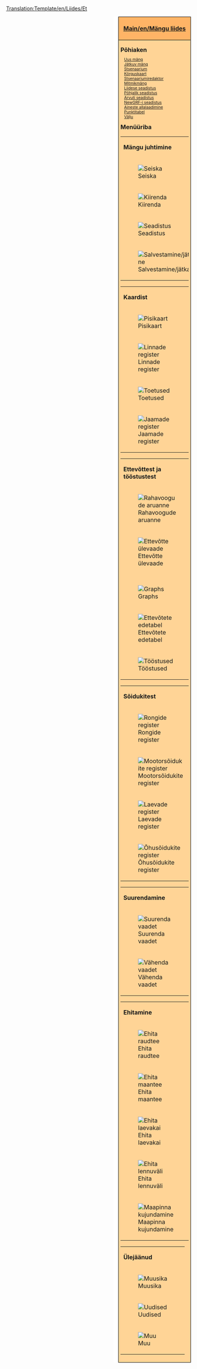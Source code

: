 <noinclude>[[Translation:Template/en/Liides/Et]]</noinclude>
<div style="float:right; padding-left:12px; background:#ffffff;">
<div style="border:1px solid #000000; background:#ffb466; padding:5px; -moz-border-radius-topleft:5px; -moz-border-radius-topright:5px; font-size: 12pt;">
<center><strong><font size="3">[[Main/en/Mängu liides]]</font></strong></center>
</div>
<div style="border:1px solid black; border-top-width: 0px; background:#ffd496; padding:5px; -moz-border-radius-bottomleft:5px; -moz-border-radius-bottomright:8px; font-size: 8pt;">

<div style="width: 186px">
<font size="3">'''Põhiaken'''</font>
<div style="margin-left:10px;">
[[Main/en/Uus mäng/Et|Uus mäng]]<br />
[[Main/en/Jätka mängu/Et|Jätkuv mäng]]<br />
[[Main/en/Stsenaarium/Et|Stsenaarium]]<br />
[[Main/en/Kõrguskaart/Et|Kõrguskaart]]<br />
[[Main/en/Stsenaariumiredaktor/Et|Stsenaariumiredaktor]]<br />
[[Main/en/Mitmikmäng/Et|Mitmikmäng]]<br />
[[Main/en/Liidese seadistus/Et|Liidese seadistus]]<br />
[[Main/en/Põhjalik seadistus/Et|Põhjalik seadistus]]<br />
[[Main/en/Arvuti seadistus/Et|Arvuti seadistus]]<br />
[[Main/en/NewGRF-i seadistus/Et|NewGRF-i seadistus]]<br />
[[Main/en/Aineste allalaadimine/Et|Aineste allalaadimine]]<br />
[[Main/en/Punktitabel/Et|Punktitabel]]<br />
[[Main/en/Välju/Et|Välju]]<br />
</div>
</div>

<div style="width: 186px">
<font size="3">'''Menüüriba'''</font><br />

{| style="background:#ffd496;"
|colspan=2| '''Mängu juhtimine'''
|- valign="top"
|[[File:en/Pause button.png|Seiska]]
|⇒ [[Main/en/Seiska/Et|Seiska]]
|- valign="top"
|[[File:en/Fast Forward button.png|Kiirenda]] 
|⇒ [[Main/en/Kiirenda/Et|Kiirenda]]
|- valign="top"
|[[File:en/Options button.png|Seadistus]]
|⇒ [[Main/en/Mängu seadistus/Et|Mängu seadistus]] &middot; [[Main/en/Põhjalik seadistus/Et|Põhjalik seadistus]] &middot; [[Main/en/Arvuti seadistus/Et|Arvuti seadistus]] &middot; [[Main/en/NewGRF-i seadistus/Et|NewGRF-i seadistus]] &middot; [[Main/en/Läbipaistvuse seadistus/Et|Läbipaistvuse seadistus]]
|- valign="top"
|[[File:en/Save Load button.png|Salvestamine/jätkamine]]
|⇒ [[Main/en/Mängu salvestamine/Et|Mängu salvestamine]] &middot; [[Main/en/Mängu jätkamine/Et|Mängu jätkamine]] &middot; [[Main/en/Lahku mängust/Et|Lahku mängust]] &middot; [[Main/en/Välju/Et|Välju]]
|}
{| style="background:#ffd496;"
|colspan=2| '''Kaardist'''
|- valign="top"
|[[File:en/Minimap button.png|Pisikaart]]
|⇒ [[Main/en/Maailmakaart/Et|Maailmakaart]] &middot; [[Main/en/Lisa vaateaken/Et|Lisa vaateaken]] &middot; [[Main/en/Kaubavoo legend/Et|Kaubavoo legend]] &middot; [[Main/en/Siltide register/Et|Siltide register]]
|- valign="top"
|[[File:en/Town directory button.png|Linnade register]]
|⇒ [[Main/en/Linnade register/Et|Linnade register]]
|- valign="top"
|[[File:en/Subsidies button.png|Toetused]]
|⇒ [[Main/en/Toetused/Et|Toetused]]
|- valign="top"
|[[File:en/Station list button.png|Jaamade register]]
|⇒ [[Main/en/Jaamade register/Et|Jaamade register]]
|}
{| style="background:#ffd496;"
|colspan=2| '''Ettevõttest ja tööstustest'''
|- valign="top"
|[[File:en/Finances screen button.png|Rahavoogude aruanne]]
|⇒ [[Main/en/Rahavoogude aruanne/Et|Rahavoogude aruanne]]
|- valign="top"
|[[File:en/Company information button.png|Ettevõtte ülevaade]]
|⇒ [[Main/en/Ettevõtte ülevaade/Et|Ettevõtte ülevaade]]
|- valign="top"
|
|⇒ [[Main/en/Juturaamat/Et|Juturaamat]]
|- valign="top"
|
|⇒ [[Main/en/Eesmärgid/Et|Eesmärgid]]
|- valign="top"
|[[File:en/Graphs button.png|Graphs]]
|⇒ [[Main/en/Opereerimiskasumi graafik/Et|Opereerimiskasumi graafik]] &middot; [[Main/en/Tulugraafik/Et|Tulugraafik]] &middot; [[Main/en/Kaubavoo graafik/Et|Kaubavoo graafik]] &middot; [[Main/en/Tegevustulemuste graafik/Et|Tegevustulemuste graafik]] &middot; [[Main/en/Firmaväärtuse graafik/Et|Firmaväärtuse graafik]] &middot; [[Main/en/Veotasude määrad/Et|Veotasude määrad]]
|- valign="top"
|[[File:en/Company league table button.png|Ettevõtete edetabel]]
|⇒ [[Main/en/Ettevõtete edetabel/Et|Ettevõtete edetabel]] &middot; [[Main/en/Täpsustatud tulemushinnang/Et|Täpsustatud tulemushinnang]] &middot; [[Main/en/Punktitabel/Et|Punktitabel]]
|- valign="top"
|[[File:en/Industry button.png|Tööstused]]
|⇒ [[Main/en/Tööstuste register/Et|Tööstuste register]] &middot; [[Main/en/Tööstuste ahel/Et|Tööstuste ahel]] &middot; [[Main/en/Uue tööstuse rahastamine/Et|Uue tööstuse rahastamine]]
|}
{| style="background:#ffd496;"
|colspan=2| '''Sõidukitest'''
|- valign="top"
|[[File:en/Train Information button.png|Rongide register]]
|⇒ [[Main/en/Rongide register/Et|Rongide register]]
|- valign="top"
|[[File:en/Road Vehicle Information button.png|Mootorsõidukite register]]
|⇒ [[Main/en/Mootorsõidukite register/Et|Mootorsõidukite register]]
|- valign="top"
|[[File:en/Ship Information button.png|Laevade register]]
|⇒ [[Main/en/Laevade register/Et|Laevade register]]
|- valign="top"
|[[File:en/Aircraft Information button.png|Õhusõidukite register]]
|⇒ [[Main/en/Õhusõidukite register/Et|Õhusõidukite register]]
|}
{| style="background:#ffd496;"
|colspan=2| '''Suurendamine'''
|- valign="top"
|[[File:en/Zoom in button.png|Suurenda vaadet]]
|⇒ [[Main/en/Suurendamine/Et|Suurenda vaadet]]
|- valign="top"
|[[File:en/Zoom out button.png|Vähenda vaadet]]
|⇒ [[Main/en/Suurendamine/Et|Vähenda vaadet]]
|}
{| style="background:#ffd496;"
|colspan=2| '''Ehitamine'''
|- valign="top"
|[[File:en/Railroad build button.png|Ehita raudtee]]
|⇒ [[Main/en/Rööbastee ehitamine/Et|Rööbastee ehitamine]] &middot; [[Main/en/Elektriraudtee ehitamine/Et|Elektriraudtee ehitamine]] &middot; [[Main/en/Monorelsstee ehitamine/Et|Monorelsstee ehitamine]] &middot; [[Main/en/Magnethõljuktee ehitamine/Et|Magnethõljuktee ehitamine]]
|- valign="top"
|[[File:en/Road build button.png|Ehita maantee]]
|⇒ [[Main/en/Maanteede ehitamine/Et|Maanteede ehitamine]] &middot; [[Main/en/Trammitee ehitamine/Et|Trammitee ehitamine]]
|- valign="top"
|[[File:en/Dock build button.png|Ehita laevakai]]
|⇒ [[Main/en/Veeteede ehitamine/Et|Veeteede ehitamine]]
|- valign="top"
|[[File:en/Airport build button.png|Ehita lennuväli]]
|⇒ [[Main/en/Lennuväljade ehitamine/Et|Lennuväljade ehitamine]]
|- valign="top"
|[[File:en/Landscaping button.png|Maapinna kujundamine]]
|⇒ [[Main/en/Maapinna kujundamine/Et|Maapinna kujundamine]] &middot; [[Main/en/Puude istutamine/Et|Puude istutamie]] &middot; [[Main/en/Paigalda silt/Et|Paigalda silt]]
|}
{| style="background:#ffd496;"
|colspan=2| '''Ülejäänud'''
|- valign="top"
|[[File:en/Sound Music button.png|Muusika]]
|⇒ [[Main/en/Heli/muusika/Et|Heli/muusika]]
|- valign="top"
|[[File:en/News button.png|Uudised]]
|⇒ [[Main/en/Viimane teade/Et|Viimane teade]] &middot; [[Main/en/Teadete ajalugu/Et|Teadete ajalugu]]
|- valign="top"
|[[File:en/Other button.png|Muu]]
|⇒ [[Main/en/Maa-ala andmed/Et|Maa-ala andmed]] &middot; [[Main/en/Lülita konsool sisse/välja/Et|Lülita konsool sisse/välja]] &middot; [[Main/en/Arvutivea otsing/Et|Arvutivea otsing]] &middot; [[Main/en/Ekraanitõmmis/Et|Ekraanitõmmis]] &middot; [[Main/en/Suurendatud ekraanitõmmis/Et|Suurendatud ekraanitõmmis]] &middot; [[Main/en/Tavasuurendusega ekraanitõmmis/Et|Tavasuurendusega ekraanitõmmis]] &middot; [[Main/en/Terve kaardi ekraanitõmmis/Et|Terve kaardi ekraanitõmmis]] &middot; [[Main/en/OpenTTD/Et|OpenTTD kohta]]
|}
</div>
</div>
</div>